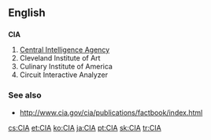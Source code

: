 ==English==

==={{initialism}}===
{{wikipedia}}
'''CIA'''

# [[Central Intelligence Agency]]
# Cleveland Institute of Art
# Culinary Institute of America
# Circuit Interactive Analyzer

===See also===
*http://www.cia.gov/cia/publications/factbook/index.html

[[cs:CIA]]
[[et:CIA]]
[[ko:CIA]]
[[ja:CIA]]
[[pt:CIA]]
[[sk:CIA]]
[[tr:CIA]]